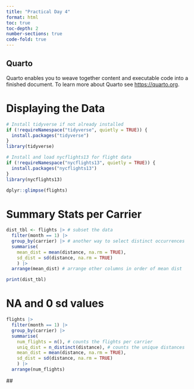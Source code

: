 ```yaml
---
title: "Practical Day 4"
format: html
toc: true
toc-depth: 2
number-sections: true
code-fold: true
---
```


## Quarto

Quarto enables you to weave together content and executable code into a finished document. To learn more about Quarto see <https://quarto.org>.

# Displaying the Data

```r
# Install tidyverse if not already installed
if (!requireNamespace("tidyverse", quietly = TRUE)) {
  install.packages("tidyverse")
}
library(tidyverse)

# Install and load nycflights13 for flight data
if (!requireNamespace("nycflights13", quietly = TRUE)) {
  install.packages("nycflights13")
}
library(nycflights13)

dplyr::glimpse(flights)
```

# Summary Stats per Carrier

```r
dist_tbl <- flights |> # subset the data
  filter(month == 1) |>
  group_by(carrier) |> # another way to select distinct occurrences 
  summarise(
    mean_dist = mean(distance, na.rm = TRUE),
    sd_dist = sd(distance, na.rm = TRUE)
    ) |>
  arrange(mean_dist) # arrange other columns in order of mean dist

print(dist_tbl)
```

# NA and 0 sd values

```r
flights |>
  filter(month == 1) |>
  group_by(carrier) |>
  summarise(
    num_flights = n(), # counts the flights per carrier
    uniq_dist = n_distinct(distance), # counts the unique distances
    mean_dist = mean(distance, na.rm = TRUE),
    sd_dist = sd(distance, na.rm = TRUE)
    ) |>
  arrange(num_flights) 
```

\##
